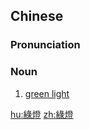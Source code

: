 {{also|绿灯}}
==Chinese==
{{zh-forms|s=绿灯}}

===Pronunciation===
{{zh-pron
|m=lǜdēng
|cat=n
}}

===Noun===
{{zh-noun}}

# [[green light]]

[[hu:綠燈]]
[[zh:綠燈]]